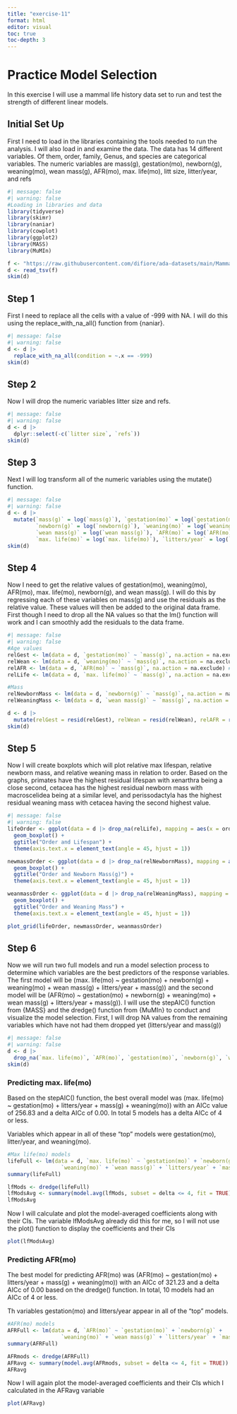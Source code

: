 ```yaml
---
title: "exercise-11"
format: html
editor: visual
toc: true
toc-depth: 3
---
```


# Practice Model Selection

In this exercise I will use a mammal life history data set to run and test the strength of different linear models.

## Initial Set Up

First I need to load in the libraries containing the tools needed to run the analysis. I will also load in and examine the data. The data has 14 different variables. Of them, order, family, Genus, and species are categorical variables. The numeric variables are mass(g), gestation(mo), newborn(g), weaning(mo), wean mass(g), AFR(mo), max. life(mo), litt size, litter/year, and refs

```r
#| message: false
#| warning: false
#Loading in libraries and data
library(tidyverse)
library(skimr)
library(naniar)
library(cowplot)
library(ggplot2)
library(MASS)
library(MuMIn)

f <- "https://raw.githubusercontent.com/difiore/ada-datasets/main/Mammal_lifehistories_v2.txt"
d <- read_tsv(f)
skim(d)
```

## Step 1

First I need to replace all the cells with a value of -999 with NA. I will do this using the replace_with_na_all() function from {naniar}.

```r
#| message: false
#| warning: false
d <- d |>
  replace_with_na_all(condition = ~.x == -999)
skim(d)
```

## Step 2

Now I will drop the numeric variables litter size and refs.

```r
#| message: false
#| warning: false
d <- d |>
  dplyr::select(-c(`litter size`, `refs`))
skim(d)
```

## Step 3

Next I will log transform all of the numeric variables using the mutate() function.

```r
#| message: false
#| warning: false
d <- d |>
  mutate(`mass(g)` = log(`mass(g)`), `gestation(mo)` = log(`gestation(mo)`), 
         `newborn(g)` = log(`newborn(g)`), `weaning(mo)` = log(`weaning(mo)`),
         `wean mass(g)` = log(`wean mass(g)`), `AFR(mo)` = log(`AFR(mo)`),
         `max. life(mo)` = log(`max. life(mo)`), `litters/year` = log(`litters/year`))
skim(d)
```

## Step 4

Now I need to get the relative values of gestation(mo), weaning(mo), AFR(mo), max. life(mo), newborn(g), and wean mass(g). I will do this by regressing each of these variables on mass(g) and use the residuals as the relative value. These values will then be added to the original data frame. First though I need to drop all the NA values so that the lm() function will work and I can smoothly add the residuals to the data frame.

```r
#| message: false
#| warning: false
#Age values
relGest <- lm(data = d, `gestation(mo)` ~ `mass(g)`, na.action = na.exclude) #Gestation
relWean <- lm(data = d, `weaning(mo)` ~ `mass(g)`, na.action = na.exclude) #weaning
relAFR <- lm(data = d, `AFR(mo)` ~ `mass(g)`, na.action = na.exclude) #AFR
relLife <- lm(data = d, `max. life(mo)` ~ `mass(g)`, na.action = na.exclude) #Max life

#Mass
relNewbornMass <- lm(data = d, `newborn(g)` ~ `mass(g)`, na.action = na.exclude) #Newborn mass
relWeaningMass <- lm(data = d, `wean mass(g)` ~ `mass(g)`, na.action = na.exclude) #Weaning mass

d <- d |>
  mutate(relGest = resid(relGest), relWean = resid(relWean), relAFR = resid(relAFR), relLife = resid(relLife), relNewbornMass = resid(relNewbornMass), relWeaningMass = resid(relWeaningMass))
skim(d)
```

## Step 5

Now I will create boxplots which will plot relative max lifespan, relative newborn mass, and relative weaning mass in relation to order. Based on the graphs, primates have the highest residual lifespan with xenarthra being a close second, cetacea has the highest residual newborn mass with macroscelidea being at a similar level, and perissodactyla has the highest residual weaning mass with cetacea having the second highest value.

```r
#| message: false
#| warning: false
lifeOrder <- ggplot(data = d |> drop_na(relLife), mapping = aes(x = order, y = relLife)) +
  geom_boxplot() +
  ggtitle("Order and Lifespan") +
  theme(axis.text.x = element_text(angle = 45, hjust = 1))

newmassOrder <- ggplot(data = d |> drop_na(relNewbornMass), mapping = aes(x = order, y = relNewbornMass)) +
  geom_boxplot() +
  ggtitle("Order and Newborn Mass(g)") +
  theme(axis.text.x = element_text(angle = 45, hjust = 1))

weanmassOrder <- ggplot(data = d |> drop_na(relWeaningMass), mapping = aes(x = order, y = relWeaningMass)) +
  geom_boxplot() +
  ggtitle("Order and Weaning Mass") +
  theme(axis.text.x = element_text(angle = 45, hjust = 1))

plot_grid(lifeOrder, newmassOrder, weanmassOrder)
```

## Step 6

Now we will run two full models and run a model selection process to determine which variables are the best predictors of the response variables. The first model will be (max. life(mo) \~ gestation(mo) + newborn(g) + weaning(mo) + wean mass(g) + litters/year + mass(g)) and the second model will be (AFR(mo) \~ gestation(mo) + newborn(g) + weaning(mo) + wean mass(g) + litters/year + mass(g)). I will use the stepAIC() function from {MASS} and the dredge() function from {MuMIn} to conduct and visualize the model selection. First, I will drop NA values from the remaining variables which have not had them dropped yet (litters/year and mass(g))

```r
#| message: false
#| warning: false
d <- d |>
  drop_na(`max. life(mo)`, `AFR(mo)`, `gestation(mo)`, `newborn(g)`, `weaning(mo)`, `wean mass(g)`, `mass(g)`, `litters/year`)
skim(d)
```

### Predicting max. life(mo)

Based on the stepAIC() function, the best overall model was (max. life(mo) \~ gestation(mo) + litters/year + mass(g) + weaning(mo)) with an AICc value of 256.83 and a delta AICc of 0.00. In total 5 models has a delta AICc of 4 or less.

Variables which appear in all of these "top" models were gestation(mo), litter/year, and weaning(mo).

```r
#Max life(mo) models
lifeFull <- lm(data = d, `max. life(mo)` ~ `gestation(mo)` + `newborn(g)` + 
                 `weaning(mo)` + `wean mass(g)` + `litters/year` + `mass(g)`, na.action = na.fail)
summary(lifeFull)

lfMods <- dredge(lifeFull)
lfModsAvg <- summary(model.avg(lfMods, subset = delta <= 4, fit = TRUE))
lfModsAvg
```

Now I will calculate and plot the model-averaged coefficients along with their CIs. The variable lfModsAvg already did this for me, so I will not use the plot() function to display the coefficients and their CIs

```r
plot(lfModsAvg)
```

### Predicting AFR(mo)

The best model for predicting AFR(mo) was (AFR(mo) \~ gestation(mo) + litters/year + mass(g) + weaning(mo)) with an AICc of 321.23 and a delta AICc of 0.00 based on the dredge() function. In total, 10 models had an AICc of 4 or less.

Th variables gestation(mo) and litters/year appear in all of the "top" models.

```r
#AFR(mo) models
AFRFull <- lm(data = d, `AFR(mo)` ~ `gestation(mo)` + `newborn(g)` + 
                 `weaning(mo)` + `wean mass(g)` + `litters/year` + `mass(g)`, na.action = na.fail)
summary(AFRFull)

AFRmods <- dredge(AFRFull)
AFRavg <- summary(model.avg(AFRmods, subset = delta <= 4, fit = TRUE))
AFRavg
```

Now I will again plot the model-averaged coefficients and their CIs which I calculated in the AFRavg variable

```r
plot(AFRavg)
```
